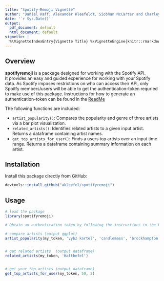 ```yaml
---
title: "Spotify-Remoji Vignette"
author: "Daniel Raff, Alexander Kleefeldt, Siobhan McCarter and Charley Carriero"
date: '`r Sys.Date()`'
output:
  pdf_document: default
  html_document: default
vignette: |
  %\VignetteIndexEntry{Vignette Title} %\VignetteEngine{knitr::rmarkdown} %\VignetteEncoding{UTF-8}
---
```


## Overview

**spotifyremoji** is a package designed for working with the Spotify API. <br/>
It provides an easy and guided experience for working with your Spotify data. As Spotify imposes restrictions on 
who can access their API, only Spoitfy members/users will be able to get the authentication-token requried to make use
of this package. Instructions for how to generate an authentication-token can be found in the [ReadMe](README.md)

The following functions are included:

* `artist_popularity()`: Compares the popularity and genre of three artists via a bar plot visualization. 
* `related_artists()`:   Identifies related artists to a given input artist. Returns a dataframe containing artist names. 
* `get_top_artists_for_user()`: Finds a users top artists over an input time range. Returns a dataframe containing summary information on each artist. 

## Installation

Install this package directly from GitHub:

```r
devtools::install_github("akleefel/spotifyremoji")
```

## Usage

```r
# load the package 
library(spotifyremoji)

# Obtain an authentication token by following the instructions in the README

# compare artists (output ggplot)
artist_popularity(my_token, 'vybz kartel', 'candlemass', 'brockhampton')


# get related artists  (output dataframe)
related_artists(my_token, 'Haftbefel')


# get your top artists (output dataframe)
get_top_artists_for_user(my_token, 50, 2)
```



